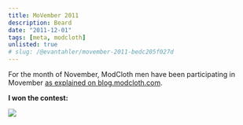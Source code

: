 ```yaml
---
title: MoVember 2011
description: Beard
date: "2011-12-01"
tags: [meta, modcloth]
unlisted: true
# slug: /@evantahler/movember-2011-bedc205f027d
---
```


For the month of November, ModCloth men have been participating in Movember [as explained on blog.modcloth.com](http://blog.modcloth.com/2011/11/11/modcloth%E2%80%99s-men-of-movember/).

**I won the contest:**

![](/images/medium-export/1__IuJs3BGPSPBA4E__PDKcWLQ.jpeg)
